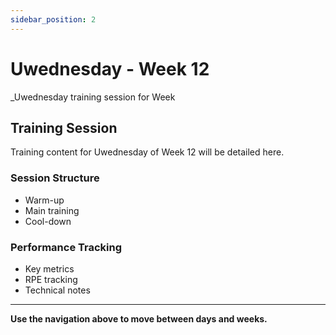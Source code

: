 ```yaml
---
sidebar_position: 2
---
```



<WorkoutNav weekNumber={12} />

# Uwednesday - Week 12

_Uwednesday training session for Week 

## Training Session

Training content for Uwednesday of Week 12 will be detailed here.

### Session Structure
- Warm-up
- Main training
- Cool-down

### Performance Tracking
- Key metrics
- RPE tracking
- Technical notes

---

**Use the navigation above to move between days and weeks.**
